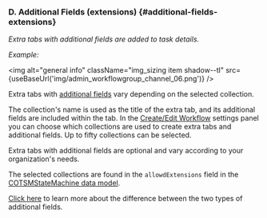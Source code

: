
<div className="alert alert--secondary">

### D. Additional Fields (extensions) {#additional-fields-extensions}
_Extra tabs with additional fields are added to task details._

_Example:_

<img alt="general info" className="img_sizing item shadow--tl" src={useBaseUrl('img/admin_workflowgroup_channel_06.png')} />
<br/>

Extra tabs with [additional fields](/docs/documentation/admin/database/admin_collections#additional-fields) vary depending on the selected collection.

The collection's name is used as the title of the extra tab, and its additional fields are included within the tab.
In the [Create/Edit Workflow](/docs/documentation/admin/workflows/settings_panels/workflow_create_edit#additional-fields) settings panel you can choose which collections are used to create extra tabs and additional fields. Up to fifty collections can be selected.

Extra tabs with additional fields are optional and vary according to your organization's needs.

The selected collections are found in the `allowdExtensions` field in the [COTSMStateMachine data model](/docs/documentation/models/tasks/model_statemachine).

[Click here](/docs/documentation/admin/workflows/settings_panels/workflow_create_edit#workflow-additional-fields) to learn more about the difference between the two types of additional fields.

</div>
<br/>